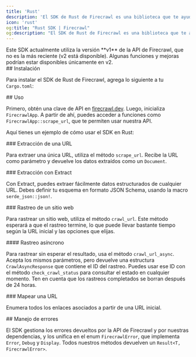 ```yaml
---
title: 'Rust'
description: 'El SDK de Rust de Firecrawl es una biblioteca que te ayuda a extraer y rastrear sitios web con facilidad, y a generar datos en un formato listo para usar con modelos de lenguaje (LLMs).'
icon: 'rust'
og:title: "Rust SDK | Firecrawl"
og:description: "El SDK de Rust de Firecrawl es una biblioteca que te ayuda a extraer y rastrear sitios web con facilidad, y a generar datos en un formato listo para usar con modelos de lenguaje (LLMs)."
---
```



<Warning>
  Este SDK actualmente utiliza la versión **v1** de la API de Firecrawl, que no es la más reciente (v2 está disponible). Algunas funciones y mejoras podrían estar disponibles únicamente en v2.
</Warning>


<div id="installation">
  ## Instalación
</div>

Para instalar el SDK de Rust de Firecrawl, agrega lo siguiente a tu `Cargo.toml`:

<InstallationRust />

<div id="usage">
  ## Uso
</div>

Primero, obtén una clave de API en [firecrawl.dev](https://firecrawl.dev). Luego, inicializa `FirecrawlApp`. A partir de ahí, puedes acceder a funciones como `FirecrawlApp::scrape_url`, que te permiten usar nuestra API.

Aquí tienes un ejemplo de cómo usar el SDK en Rust:

<ScrapeAndCrawlRustExample />

<div id="scraping-a-url">
  ### Extracción de una URL
</div>

Para extraer una única URL, utiliza el método `scrape_url`. Recibe la URL como parámetro y devuelve los datos extraídos como un `Document`.

<ScrapeRustShort />

<div id="scraping-with-extract">
  ### Extracción con Extract
</div>

Con Extract, puedes extraer fácilmente datos estructurados de cualquier URL. Debes definir tu esquema en formato JSON Schema, usando la macro `serde_json::json!`.

<LLMExtractRust />

<div id="crawling-a-website">
  ### Rastreo de un sitio web
</div>

Para rastrear un sitio web, utiliza el método `crawl_url`. Este método esperará a que el rastreo termine, lo que puede llevar bastante tiempo según la URL inicial y las opciones que elijas.

<CrawlRustShort />

<div id="crawling-asynchronously">
  #### Rastreo asíncrono
</div>

Para rastrear sin esperar el resultado, usa el método `crawl_url_async`. Acepta los mismos parámetros, pero devuelve una estructura `CrawlAsyncResponse` que contiene el ID del rastreo. Puedes usar ese ID con el método `check_crawl_status` para consultar el estado en cualquier momento. Ten en cuenta que los rastreos completados se borran después de 24 horas.

<CrawlAsyncRustShort />

<div id="map-a-url">
  ### Mapear una URL
</div>

Enumera todos los enlaces asociados a partir de una URL inicial.

<MapRustShort />

<div id="error-handling">
  ## Manejo de errores
</div>

El SDK gestiona los errores devueltos por la API de Firecrawl y por nuestras dependencias, y los unifica en el enum `FirecrawlError`, que implementa `Error`, `Debug` y `Display`. Todos nuestros métodos devuelven un `Result<T, FirecrawlError>`.